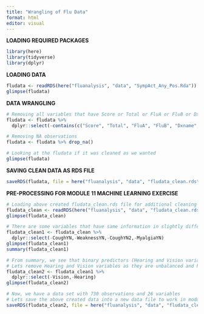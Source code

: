 ```yaml
---
title: "Wrangling of Flu Data"
format: html
editor: visual
---
```


**LOADING REQUIRED PACKAGES**

```r
library(here)
library(tidyverse)
library(dplyr)
```

**LOADING DATA**

```r
fludata <- readRDS(here("fluanalysis", "data", "SympAct_Any_Pos.Rda"))
glimpse(fludata)
```

**DATA WRANGLING**

```r
# Removing all variables that have Score or Total or FluA or FluB or Dxname or Activity or Unique.Visit in their name
fludata <- fludata %>%
  dplyr::select(-contains(c("Score", "Total", "FluA", "FluB", "Dxname", "Activity", "Unique.Visit")))

# Removing NA observations
fludata <- fludata %>% drop_na()

# Looking at the fludata if it was cleaned as we wanted
glimpse(fludata)
```

**SAVING CLEAN DATA AS RDS FILE**

```r
saveRDS(fludata, file = here("fluanalysis", "data", "fludata_clean.rds"))
```

**PRE-PROCESSING FOR MODULE 11 MACHINE LEARNING EXERCISE**

```r
# Loading above created fludata_clean.rds file for additional cleaning
fludata_clean <- readRDS(here("fluanalysis", "data", "fludata_clean.rds"))
glimpse(fludata_clean)

# There are some variables that have same information in slightly different ways. Specifically, Weakness, Cough and Myalgia exist on both a severity score and as Yes/No. Lets remove the Yes/No versions of variables as they don't help much when we model
fludata_clean1 <- fludata_clean %>%
  dplyr::select(-CoughYN,-WeaknessYN,-CoughYN2,-MyalgiaYN)
glimpse(fludata_clean1)
summary(fludata_clean1)

# From summary, we see that binary predictors (Hearing and Vision variables) have <50 entries in one category (Yes or No)
# Lets remove Hearing and Vision variables as they are unbalanced and have <50 entries in 1 of 2 categories 
fludata_clean2 <- fludata_clean1 %>%
  dplyr::select(-Vision,-Hearing)
glimpse(fludata_clean2)

# Now, we have a data set with 730 observations and 26 variables
# Lets save the above created data into a new data file to work in module 11 exercise
saveRDS(fludata_clean2, file = here("fluanalysis", "data", "fludata_clean_module11.rds"))
```

